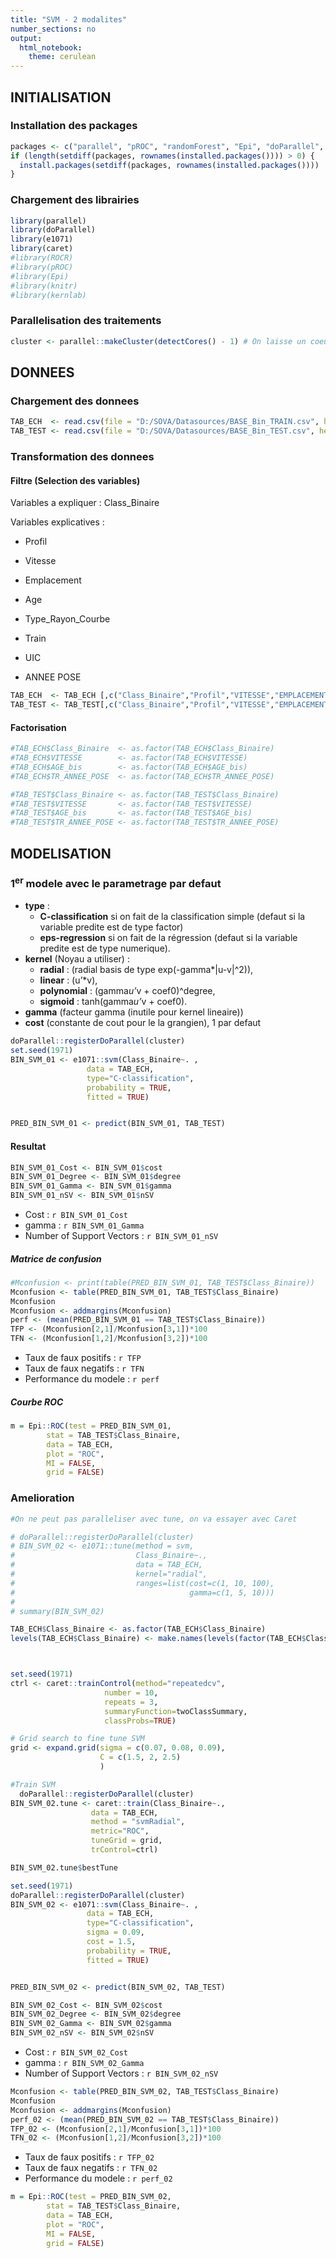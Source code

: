 ---
title: "SVM - 2 modalites"
number_sections: no
output:
  html_notebook:
    theme: cerulean
---


## INITIALISATION

### Installation des packages

```{r installation des packages, echo=TRUE, warning=FALSE}
packages <- c("parallel", "pROC", "randomForest", "Epi", "doParallel", "knitr", "caret", "e1071", "kernlab", "ROCR")
if (length(setdiff(packages, rownames(installed.packages()))) > 0) {
  install.packages(setdiff(packages, rownames(installed.packages())))  
}
```

### Chargement des librairies
```{r chargement des librairies, echo=TRUE, warning=FALSE}
library(parallel)
library(doParallel)
library(e1071)
library(caret)
#library(ROCR)
#library(pROC)
#library(Epi)
#library(knitr)
#library(kernlab)
```

### Parallelisation des traitements
```{r Parallelisation des traitements, echo=TRUE, warning=FALSE}
cluster <- parallel::makeCluster(detectCores() - 1) # On laisse un coeur pour l'OS
```

## DONNEES

### Chargement des donnees
```{r Chargement des donnees, echo=TRUE, warning=FALSE}
TAB_ECH  <- read.csv(file = "D:/SOVA/Datasources/BASE_Bin_TRAIN.csv", header = TRUE, sep = ";")
TAB_TEST <- read.csv(file = "D:/SOVA/Datasources/BASE_Bin_TEST.csv", header = TRUE, sep = ";")
```

### Transformation des donnees

#### Filtre (Selection des variables)
Variables a expliquer : Class_Binaire

Variables explicatives : 

- Profil 

- Vitesse

- Emplacement

- Age

- Type_Rayon_Courbe

- Train

- UIC

- ANNEE POSE

```{r Filtre des donnees, echo=TRUE, warning=FALSE}
TAB_ECH  <- TAB_ECH [,c("Class_Binaire","Profil","VITESSE","EMPLACEMENT","AGE_bis","TYPE_RAYON_COURBE","TRAIN","UIC", "TR_ANNEE_POSE")]
TAB_TEST <- TAB_TEST[,c("Class_Binaire","Profil","VITESSE","EMPLACEMENT","AGE_bis","TYPE_RAYON_COURBE","TRAIN","UIC", "TR_ANNEE_POSE")]
```

#### Factorisation
```{r Factorisation, echo=TRUE, warning=FALSE}
#TAB_ECH$Class_Binaire  <- as.factor(TAB_ECH$Class_Binaire)
#TAB_ECH$VITESSE        <- as.factor(TAB_ECH$VITESSE)
#TAB_ECH$AGE_bis        <- as.factor(TAB_ECH$AGE_bis)
#TAB_ECH$TR_ANNEE_POSE  <- as.factor(TAB_ECH$TR_ANNEE_POSE)

#TAB_TEST$Class_Binaire <- as.factor(TAB_TEST$Class_Binaire)
#TAB_TEST$VITESSE       <- as.factor(TAB_TEST$VITESSE)
#TAB_TEST$AGE_bis       <- as.factor(TAB_TEST$AGE_bis)
#TAB_TEST$TR_ANNEE_POSE <- as.factor(TAB_TEST$TR_ANNEE_POSE)
```

## MODELISATION
### 1^er^ modele avec le parametrage par defaut

* **type** : 
     + **C-classification** si on fait de la classification simple (defaut si la variable predite est de type factor)
     + **eps-regression** si on fait de la régression (defaut si la variable predite est de type numerique).
* **kernel** (Noyau a utiliser) : 
     + **radial** : (radial basis de type exp(-gamma*|u-v|^2)), 
     + **linear** : (u'*v), 
     + **polynomial** : (gamma*u'*v + coef0)^degree, 
     + **sigmoid** : tanh(gamma*u'*v + coef0).
* **gamma** (facteur gamma (inutile pour kernel lineaire))
* **cost** (constante de cout pour le la grangien), 1 par defaut


```{r}
doParallel::registerDoParallel(cluster)
set.seed(1971)
BIN_SVM_01 <- e1071::svm(Class_Binaire~. , 
                 data = TAB_ECH, 
                 type="C-classification",
                 probability = TRUE,
                 fitted = TRUE)


PRED_BIN_SVM_01 <- predict(BIN_SVM_01, TAB_TEST)
```

#### Resultat
```{r}
BIN_SVM_01_Cost <- BIN_SVM_01$cost
BIN_SVM_01_Degree <- BIN_SVM_01$degree
BIN_SVM_01_Gamma <- BIN_SVM_01$gamma
BIN_SVM_01_nSV <- BIN_SVM_01$nSV
```
* Cost : `r BIN_SVM_01_Cost`   
* gamma : `r BIN_SVM_01_Gamma`  
* Number of Support Vectors : `r BIN_SVM_01_nSV`  

##### Matrice de confusion
```{r}
#Mconfusion <- print(table(PRED_BIN_SVM_01, TAB_TEST$Class_Binaire))
Mconfusion <- table(PRED_BIN_SVM_01, TAB_TEST$Class_Binaire)
Mconfusion
Mconfusion <- addmargins(Mconfusion)
perf <- (mean(PRED_BIN_SVM_01 == TAB_TEST$Class_Binaire))
TFP <- (Mconfusion[2,1]/Mconfusion[3,1])*100
TFN <- (Mconfusion[1,2]/Mconfusion[3,2])*100
```
* Taux de faux positifs : `r TFP`   
* Taux de faux negatifs : `r TFN`     
* Performance du modele : `r perf`     

##### Courbe ROC
```{r fig.width=8, fig.height=6}
m = Epi::ROC(test = PRED_BIN_SVM_01,
        stat = TAB_TEST$Class_Binaire,
        data = TAB_ECH,
        plot = "ROC",
        MI = FALSE,
        grid = FALSE)
```
### Amelioration
```{r}
#On ne peut pas paralleliser avec tune, on va essayer avec Caret

# doParallel::registerDoParallel(cluster)
# BIN_SVM_02 <- e1071::tune(method = svm,
#                           Class_Binaire~.,
#                           data = TAB_ECH, 
#                           kernel="radial", 
#                           ranges=list(cost=c(1, 10, 100), 
#                                       gamma=c(1, 5, 10)))
# 
# summary(BIN_SVM_02)
```


```{r}
TAB_ECH$Class_Binaire <- as.factor(TAB_ECH$Class_Binaire)
levels(TAB_ECH$Class_Binaire) <- make.names(levels(factor(TAB_ECH$Class_Binaire)))



set.seed(1971)
ctrl <- caret::trainControl(method="repeatedcv",
                     number = 10,
                     repeats = 3,
                     summaryFunction=twoClassSummary,
                     classProbs=TRUE)

# Grid search to fine tune SVM
grid <- expand.grid(sigma = c(0.07, 0.08, 0.09),
                    C = c(1.5, 2, 2.5)
                    )

#Train SVM
  doParallel::registerDoParallel(cluster)
BIN_SVM_02.tune <- caret::train(Class_Binaire~.,
                  data = TAB_ECH,
                  method = "svmRadial",
                  metric="ROC",
                  tuneGrid = grid,
                  trControl=ctrl)

BIN_SVM_02.tune$bestTune
```

```{r}
set.seed(1971)
doParallel::registerDoParallel(cluster)
BIN_SVM_02 <- e1071::svm(Class_Binaire~. , 
                 data = TAB_ECH, 
                 type="C-classification",
                 sigma = 0.09,
                 cost = 1.5,
                 probability = TRUE,
                 fitted = TRUE)


PRED_BIN_SVM_02 <- predict(BIN_SVM_02, TAB_TEST)

BIN_SVM_02_Cost <- BIN_SVM_02$cost
BIN_SVM_02_Degree <- BIN_SVM_02$degree
BIN_SVM_02_Gamma <- BIN_SVM_02$gamma
BIN_SVM_02_nSV <- BIN_SVM_02$nSV
```
* Cost : `r BIN_SVM_02_Cost`   
* gamma : `r BIN_SVM_02_Gamma`  
* Number of Support Vectors : `r BIN_SVM_02_nSV`  

```{r}
Mconfusion <- table(PRED_BIN_SVM_02, TAB_TEST$Class_Binaire)
Mconfusion
Mconfusion <- addmargins(Mconfusion)
perf_02 <- (mean(PRED_BIN_SVM_02 == TAB_TEST$Class_Binaire))
TFP_02 <- (Mconfusion[2,1]/Mconfusion[3,1])*100
TFN_02 <- (Mconfusion[1,2]/Mconfusion[3,2])*100
```
* Taux de faux positifs : `r TFP_02`   
* Taux de faux negatifs : `r TFN_02`     
* Performance du modele : `r perf_02`  


```{r}
m = Epi::ROC(test = PRED_BIN_SVM_02,
        stat = TAB_TEST$Class_Binaire,
        data = TAB_ECH,
        plot = "ROC",
        MI = FALSE,
        grid = FALSE)
```

